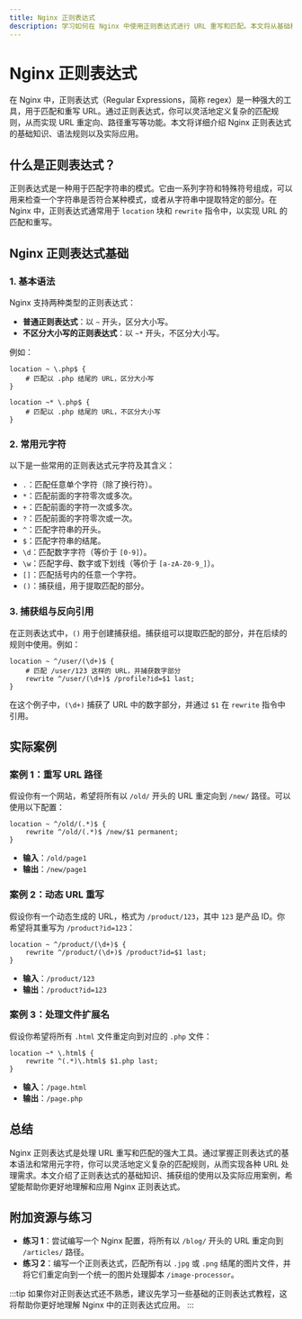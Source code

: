 ```yaml
---
title: Nginx 正则表达式
description: 学习如何在 Nginx 中使用正则表达式进行 URL 重写和匹配。本文将从基础概念入手，逐步讲解正则表达式的语法和应用场景，并提供实际案例帮助初学者掌握这一技能。
---
```


# Nginx 正则表达式

在 Nginx 中，正则表达式（Regular Expressions，简称 regex）是一种强大的工具，用于匹配和重写 URL。通过正则表达式，你可以灵活地定义复杂的匹配规则，从而实现 URL 重定向、路径重写等功能。本文将详细介绍 Nginx 正则表达式的基础知识、语法规则以及实际应用。

## 什么是正则表达式？

正则表达式是一种用于匹配字符串的模式。它由一系列字符和特殊符号组成，可以用来检查一个字符串是否符合某种模式，或者从字符串中提取特定的部分。在 Nginx 中，正则表达式通常用于 `location` 块和 `rewrite` 指令中，以实现 URL 的匹配和重写。

## Nginx 正则表达式基础

### 1. 基本语法

Nginx 支持两种类型的正则表达式：

- **普通正则表达式**：以 `~` 开头，区分大小写。
- **不区分大小写的正则表达式**：以 `~*` 开头，不区分大小写。

例如：

```nginx
location ~ \.php$ {
    # 匹配以 .php 结尾的 URL，区分大小写
}

location ~* \.php$ {
    # 匹配以 .php 结尾的 URL，不区分大小写
}
```

### 2. 常用元字符

以下是一些常用的正则表达式元字符及其含义：

- `.`：匹配任意单个字符（除了换行符）。
- `*`：匹配前面的字符零次或多次。
- `+`：匹配前面的字符一次或多次。
- `?`：匹配前面的字符零次或一次。
- `^`：匹配字符串的开头。
- `$`：匹配字符串的结尾。
- `\d`：匹配数字字符（等价于 `[0-9]`）。
- `\w`：匹配字母、数字或下划线（等价于 `[a-zA-Z0-9_]`）。
- `[]`：匹配括号内的任意一个字符。
- `()`：捕获组，用于提取匹配的部分。

### 3. 捕获组与反向引用

在正则表达式中，`()` 用于创建捕获组。捕获组可以提取匹配的部分，并在后续的规则中使用。例如：

```nginx
location ~ ^/user/(\d+)$ {
    # 匹配 /user/123 这样的 URL，并捕获数字部分
    rewrite ^/user/(\d+)$ /profile?id=$1 last;
}
```

在这个例子中，`(\d+)` 捕获了 URL 中的数字部分，并通过 `$1` 在 `rewrite` 指令中引用。

## 实际案例

### 案例 1：重写 URL 路径

假设你有一个网站，希望将所有以 `/old/` 开头的 URL 重定向到 `/new/` 路径。可以使用以下配置：

```nginx
location ~ ^/old/(.*)$ {
    rewrite ^/old/(.*)$ /new/$1 permanent;
}
```

- **输入**：`/old/page1`
- **输出**：`/new/page1`

### 案例 2：动态 URL 重写

假设你有一个动态生成的 URL，格式为 `/product/123`，其中 `123` 是产品 ID。你希望将其重写为 `/product?id=123`：

```nginx
location ~ ^/product/(\d+)$ {
    rewrite ^/product/(\d+)$ /product?id=$1 last;
}
```

- **输入**：`/product/123`
- **输出**：`/product?id=123`

### 案例 3：处理文件扩展名

假设你希望将所有 `.html` 文件重定向到对应的 `.php` 文件：

```nginx
location ~* \.html$ {
    rewrite ^(.*)\.html$ $1.php last;
}
```

- **输入**：`/page.html`
- **输出**：`/page.php`

## 总结

Nginx 正则表达式是处理 URL 重写和匹配的强大工具。通过掌握正则表达式的基本语法和常用元字符，你可以灵活地定义复杂的匹配规则，从而实现各种 URL 处理需求。本文介绍了正则表达式的基础知识、捕获组的使用以及实际应用案例，希望能帮助你更好地理解和应用 Nginx 正则表达式。

## 附加资源与练习

- **练习 1**：尝试编写一个 Nginx 配置，将所有以 `/blog/` 开头的 URL 重定向到 `/articles/` 路径。
- **练习 2**：编写一个正则表达式，匹配所有以 `.jpg` 或 `.png` 结尾的图片文件，并将它们重定向到一个统一的图片处理脚本 `/image-processor`。

:::tip
如果你对正则表达式还不熟悉，建议先学习一些基础的正则表达式教程，这将帮助你更好地理解 Nginx 中的正则表达式应用。
:::